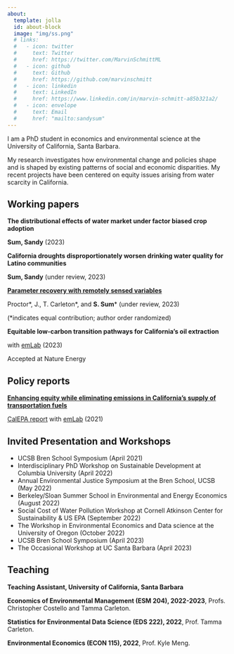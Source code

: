 ```yaml
---
about:
  template: jolla
  id: about-block
  image: "img/ss.png"
  # links:
  #   - icon: twitter
  #     text: Twitter
  #     href: https://twitter.com/MarvinSchmittML
  #   - icon: github
  #     text: Github
  #     href: https://github.com/marvinschmitt
  #   - icon: linkedin
  #     text: LinkedIn
  #     href: https://www.linkedin.com/in/marvin-schmitt-a85b321a2/
  #   - icon: envelope
  #     text: Email
  #     href: "mailto:sandysum"  
---
```


::: {#about-block}
:::

I am a PhD student in economics and environmental science at the University of California, Santa Barbara.   

My research investigates how environmental change and policies shape and is shaped by existing patterns of social and economic disparities. My recent projects have been centered on equity issues arising from water scarcity in California.

## Working papers

**The distributional effects of water market under factor biased crop adoption**

**Sum, Sandy** (2023)

**California droughts disproportionately worsen drinking water quality for Latino communities**

**Sum, Sandy** (under review, 2023)

**[Parameter recovery with remotely sensed variables](https://www.nber.org/papers/w30861)**

Proctor\*, J.,  T. Carleton\*, and **S. Sum**\* (under review, 2023) 

(*indicates equal contribution; author order randomized)

**Equitable low-carbon transition pathways for California’s oil extraction**

with [emLab](https://emlab.ucsb.edu/) (2023)

Accepted at Nature Energy

## Policy reports

**[Enhancing equity while eliminating emissions in California's supply of transportation fuels](https://www.google.com/url?q=https%3A%2F%2Fwww.dropbox.com%2Fs%2F6w4hrztnb8r7xe7%2FCA-CN-Study-2-Final-Report-0421.pdf%3Fdl%3D1&sa=D&sntz=1&usg=AOvVaw3pv7JBOJLm767dL8jnrE4o)**

[CalEPA report](https://emlab.ucsb.edu/projects/identifying-equitable-pathways-reach-carbon-neutrality-californias-transportation-sector) with [emLab](https://emlab.ucsb.edu/) (2021)

## Invited Presentation and Workshops

- UCSB Bren School Symposium (April 2021)
- Interdisciplinary PhD Workshop on Sustainable Development at Columbia University (April 2022)
- Annual Environmental Justice Symposium at the Bren School, UCSB (May 2022)
- Berkeley/Sloan Summer School in Environmental and Energy Economics (August 2022)
- Social Cost of Water Pollution Workshop at Cornell Atkinson Center for Sustainability & US EPA (September 2022) 
- The Workshop in Environmental Economics and Data science at the University of Oregon (October 2022)
- UCSB Bren School Symposium (April 2023)
- The Occasional Workshop at UC Santa Barbara (April 2023)

## Teaching

**Teaching Assistant, University of California, Santa Barbara**

**Economics of Environmental Management (ESM 204), 2022-2023**, Profs. Christopher Costello and Tamma Carleton.

**Statistics for Environmental Data Science (EDS 222), 2022**, Prof. Tamma Carleton.

**Environmental Economics (ECON 115), 2022**, Prof. Kyle Meng.




